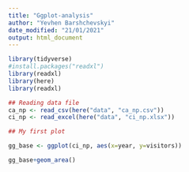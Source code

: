 ```yaml
---
title: "Ggplot-analysis"
author: "Yevhen Barshchevskyi"
date_modified: "21/01/2021"
output: html_document
---
```


```r
library(tidyverse)
#install.packages("readxl") 
library(readxl)
library(here)
library(readxl)
```
```r
## Reading data file
ca_np <- read_csv(here("data", "ca_np.csv"))
ci_np <- read_excel(here("data", "ci_np.xlsx"))
```

```r
## My first plot

gg_base <- ggplot(ci_np, aes(x=year, y=visitors))

gg_base+geom_area()

```
